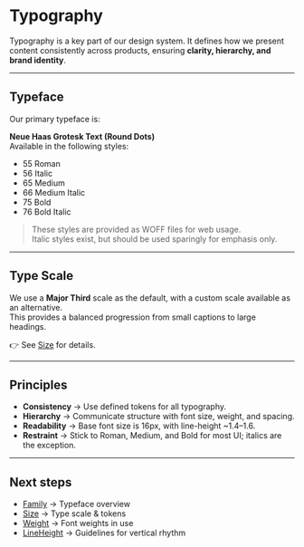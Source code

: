 
<Meta title="Typography/Intro" />

# Typography

Typography is a key part of our design system. It defines how we present content consistently across products, ensuring **clarity, hierarchy, and brand identity**.

---

## Typeface

Our primary typeface is:

**Neue Haas Grotesk Text (Round Dots)**  
Available in the following styles:  

- 55 Roman  
- 56 Italic  
- 65 Medium  
- 66 Medium Italic  
- 75 Bold  
- 76 Bold Italic  

> These styles are provided as WOFF files for web usage.  
> Italic styles exist, but should be used sparingly for emphasis only.

---

## Type Scale

We use a **Major Third** scale as the default, with a custom scale available as an alternative.  
This provides a balanced progression from small captions to large headings.

👉 See [Size](?path=/docs/typography-size--docs) for details.

---

## Principles

- **Consistency** → Use defined tokens for all typography.  
- **Hierarchy** → Communicate structure with font size, weight, and spacing.  
- **Readability** → Base font size is 16px, with line-height ~1.4–1.6.  
- **Restraint** → Stick to Roman, Medium, and Bold for most UI; italics are the exception.

---

## Next steps

- [Family](?path=/docs/typography-family--docs) → Typeface overview  
- [Size](?path=/docs/typography-size--docs) → Type scale & tokens  
- [Weight](?path=/docs/typography-weight--docs) → Font weights in use  
- [LineHeight](?path=/docs/typography-lineheight--docs) → Guidelines for vertical rhythm  